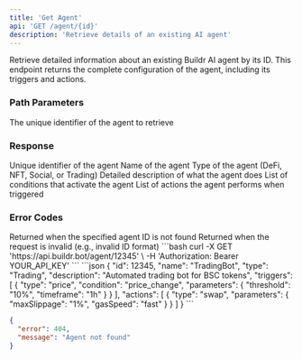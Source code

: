 ```yaml
---
title: 'Get Agent'
api: 'GET /agent/{id}'
description: 'Retrieve details of an existing AI agent'
---
```


Retrieve detailed information about an existing Buildr AI agent by its ID. This endpoint returns the complete configuration of the agent, including its triggers and actions.

### Path Parameters

<ParamField path="id" type="integer" required>
  The unique identifier of the agent to retrieve
</ParamField>

### Response

<ResponseField name="id" type="integer">
  Unique identifier of the agent
</ResponseField>

<ResponseField name="name" type="string">
  Name of the agent
</ResponseField>

<ResponseField name="type" type="string">
  Type of the agent (DeFi, NFT, Social, or Trading)
</ResponseField>

<ResponseField name="description" type="string">
  Detailed description of what the agent does
</ResponseField>

<ResponseField name="triggers" type="array">
  List of conditions that activate the agent
</ResponseField>

<ResponseField name="actions" type="array">
  List of actions the agent performs when triggered
</ResponseField>

### Error Codes

<ResponseField name="404" type="object">
  Returned when the specified agent ID is not found
</ResponseField>

<ResponseField name="400" type="object">
  Returned when the request is invalid (e.g., invalid ID format)
</ResponseField>

<RequestExample>
```bash
curl -X GET 'https://api.buildr.bot/agent/12345' \
  -H 'Authorization: Bearer YOUR_API_KEY'
```
</RequestExample>

<ResponseExample>
```json
{
  "id": 12345,
  "name": "TradingBot",
  "type": "Trading",
  "description": "Automated trading bot for BSC tokens",
  "triggers": [
    {
      "type": "price",
      "condition": "price_change",
      "parameters": {
        "threshold": "10%",
        "timeframe": "1h"
      }
    }
  ],
  "actions": [
    {
      "type": "swap",
      "parameters": {
        "maxSlippage": "1%",
        "gasSpeed": "fast"
      }
    }
  ]
}
```

```json Error (404)
{
  "error": 404,
  "message": "Agent not found"
}
```
</ResponseExample> 